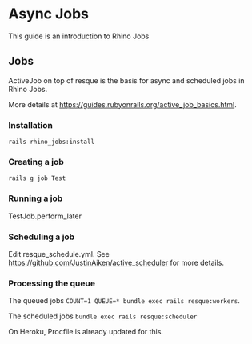 # Async Jobs

This guide is an introduction to Rhino Jobs

## Jobs

ActiveJob on top of resque is the basis for async and scheduled jobs in Rhino Jobs.

More details at https://guides.rubyonrails.org/active_job_basics.html.

### Installation

`rails rhino_jobs:install`

### Creating a job

`rails g job Test`

### Running a job

TestJob.perform_later

### Scheduling a job

Edit resque_schedule.yml. See https://github.com/JustinAiken/active_scheduler for more details.

### Processing the queue

The queued jobs `COUNT=1 QUEUE=* bundle exec rails resque:workers`.

The scheduled jobs `bundle exec rails resque:scheduler`

On Heroku, Procfile is already updated for this.
